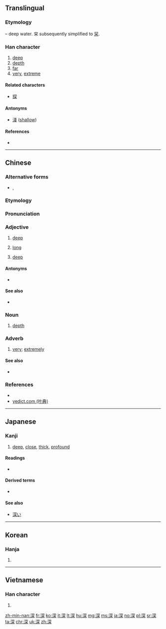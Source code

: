 ==Translingual==
{{stroke order|strokes=11}}

===Etymology===
{{Han compound|水|alt1=氵|t1=water|穼|ls=psc|c1=s|c2=p}} – deep water. 穼 subsequently simplified to [[罙]].

===Han character===
{{Han char|rn=85|rad=水|as=08|sn=11|four=37194|canj=EBCD|ids=⿰氵罙}}

# [[deep]]
# [[depth]]
# [[far]]
# [[very]], [[extreme]]

====Related characters====
* [[探]]

====Antonyms====
* [[淺]] ([[shallow]])

====References====
* {{Han ref|kx=0632.010|dkj=17687|dj=1034.080|hdz=31662.100|uh=6DF1|ud=28145|bh=B260|bd=45664}}

----

==Chinese==
{{zh-forms}}

===Alternative forms===
* {{zh-l|冞}}, {{zh-l|罙}}

===Etymology===
{{rfe|lang=zh|is there any relation to [[沉]]?}}

===Pronunciation===
{{zh-pron
|m=shēn|ma=y
|c=sam1
|h=pfs=chhṳ̂m
|md=
|mn=chhim
|w=
|mc=y
|oc=y
|cat=adj,noun,adv
}}

===Adjective===
{{zh-adj}}

# [[deep]]
# {{cx|of time|lang=zh}} [[long]]
# {{cx|of colors|lang=zh}} [[deep]]

====Antonyms====
* {{sense|deep}} {{zh-l|淺}}

====See also====
* {{sense|color: deep}} {{zh-l|濃}}

===Noun===
{{zh-noun}}

# [[depth]]

===Adverb===
{{zh-adv}}

# [[very]]; [[extremely]]

====See also====
* {{zh-l|非常}}

===References===
* {{R:twedu|A02243}}
* [http://yedict.com/htm/6D/6DF1.htm yedict.com (叶典)]

----

==Japanese==

===Kanji===
{{ja-kanji|grade=3|rs=水08}}
# [[deep]], [[close]], [[thick]], [[profound]]

====Readings====
* {{ja-readings|on=[[しん]] (shin)|kun=[[ふかい]] (fukai), [[ふかさ]] (fukasa), [[ふかめる]] (fukameru)}}

====Derived terms====
* {{l|ja|深い|tr=[[ふかい]], fukai}}

====See also====
* [[深い]]

----

==Korean==

===Hanja===
{{ko-hanja|hangeul=심|eumhun=|rv=sim|mr=sim|y=sim}}

# {{defn|lang=ko|sort=水08}}

----

==Vietnamese==

===Han character===
{{vi-hantu|[[thâm]], [[thăm]], [[thum]], [[thẫm]]|rs=水08}}

# {{defn|lang=vi|sort=水08}}

[[zh-min-nan:深]]
[[fr:深]]
[[ko:深]]
[[it:深]]
[[lt:深]]
[[hu:深]]
[[mg:深]]
[[ms:深]]
[[ja:深]]
[[no:深]]
[[pl:深]]
[[sr:深]]
[[ta:深]]
[[chr:深]]
[[uk:深]]
[[zh:深]]